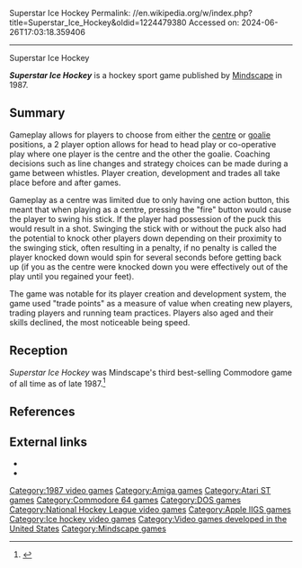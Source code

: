Superstar Ice Hockey
Permalink: //en.wikipedia.org/w/index.php?title=Superstar_Ice_Hockey&oldid=1224479380
Accessed on: 2024-06-26T17:03:18.359406



------
Superstar Ice Hockey
{{Infobox video game
|title =
|image = [[File:SuperstarIceHockeyBoxShotC64.jpg|250px|Superstar Ice Hockey]]
|caption = Cover art
|developer = SportTime <small>(DesignStar)</small>
|publisher = [[Mindscape (software publisher)|Mindscape]]
|released = 1987
|genre = [[Sports game|Traditional hockey]] [[simulation game|simulation]]
|modes = [[Single-player video game|Single-player]]
|platforms = [[Amiga]], [[Atari ST]], [[Apple IIGS]], [[Apple II series|Apple II]], [[Commodore 64]], [[MS-DOS]]
}}

'''''Superstar Ice Hockey''''' is a hockey sport game published by [[Mindscape (software publisher)|Mindscape]] in 1987.

==Summary==
Gameplay allows for players to choose from either the [[Centre (ice hockey)|centre]] or [[goaltender|goalie]] positions, a 2 player option allows for head to head play or co-operative play where one player is the centre and the other the goalie.  Coaching decisions such as line changes and strategy choices can be made during a game between whistles.  Player creation, development and trades all take place before and after games.

Gameplay as a centre was limited due to only having one action button, this meant that when playing as a centre, pressing the "fire" button would cause the player to swing his stick.  If the player had possession of the puck this would result in a shot.  Swinging the stick with or without the puck also had the potential to knock other players down depending on their proximity to the swinging stick, often resulting in a penalty, if no penalty is called the player knocked down would spin for several seconds before getting back up (if you as the centre were knocked down you were effectively out of the play until you regained your feet).

The game was notable for its player creation and development system, the game used "trade points" as a measure of value when creating new players, trading players and running team practices.  Players also aged and their skills declined, the most noticeable being speed.

==Reception==
''Superstar Ice Hockey'' was Mindscape's third best-selling Commodore game of all time as of late 1987.<ref name="ferrell198712">{{cite news | url=https://archive.org/stream/1987-12-computegazette/Compute_Gazette_Issue_54_1987_Dec#page/n17/mode/2up | title=The Commodore Games That Live On And On | work=Compute's Gazette | date=December 1987 | accessdate=24 January 2015 | author=Ferrell, Keith | pages=18–22}}</ref>

==References==
{{Reflist}}

== External links ==
* {{abime|id=2230}}
* {{mobygames|/5587}}

[[Category:1987 video games]]
[[Category:Amiga games]]
[[Category:Atari ST games]]
[[Category:Commodore 64 games]]
[[Category:DOS games]]
[[Category:National Hockey League video games]]
[[Category:Apple IIGS games]]
[[Category:Ice hockey video games]]
[[Category:Video games developed in the United States]]
[[Category:Mindscape games]]